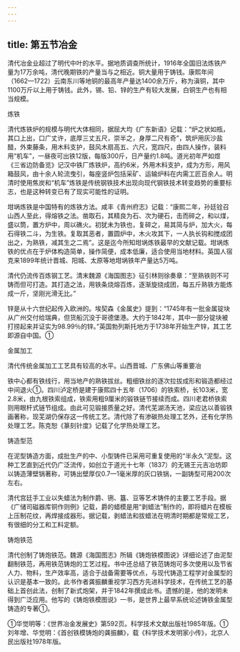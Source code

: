 ```yaml
---
---
---
```

title: 第五节冶金
---



清代冶金业超过了明代中叶的水平。据地质调查所统计，1916年全国旧法炼铁产量为17万余吨，清代晚期铁的产量当与之相近。铜大量用于铸钱。康熙年间（1662—1722）云南东川等地铜的最高年产量达1400余万斤，称为滇铜，其中1100万斤以上用于铸钱。此外，锡、铅、锌的生产有较大发展，白铜生产也有相当规模。

炼铁

清代炼铁炉的规模与明代大体相同，据屈大均《广东新语》记载：“炉之状如瓶，其口上出，口广丈许，底厚三丈五尺，崇半之，身厚二尺有奇”，筑炉用灰沙盐醋，外束藤条，用木料支护，鼓风木扇高五、六尺，宽四尺，由四人操作，装料用“机车”，一昼夜可出铁12版，每版300斤，日产量约1.8吨。道光初年严如煜《三省边防备览》记汉中铁厂炼铁炉，高约6米，外用木料支护，成为方形，用风箱鼓风，由十余人轮流曳引，每座竖炉包括采矿、运输炉料在内需工匠百余人。明清时使用焦炭和“机车”炼铁是传统钢铁技术出现向现代钢铁技术转变趋势的重要标志，也是这种转变已有了现实可能性的证明。

坩埚炼铁是中国特有的炼铁方法。咸丰《青州府志》记载：“康熙二年，孙廷铨召山西人至此，得熔铁之法。凿取石，其精良为石、次为硬石，击而碎之，和以煤，盛以筒，置方炉中，周以礁火。初犹未为铁也，复碎之，易其简与炉，加大火，每石得铁二斗，为生铁。复取其恶者，置圆炉中，木火攻其下，一人执长钩和搅成团出之，为熟铁，减其生之二焉”。这是迄今所知坩埚炼铁最早的文献记载。坩埚炼铁的优点在于炉体构造简单，操作简便，成本低廉，适合使用当地材料。英国人宿克来1899年统计晋城、阳城、太原等地坩埚铁年产量达5万吨。

清代仍流传百炼钢工艺。清末魏源《海国图志》征引林则徐奏章：“至熟铁则不可铸而但可打造。其打造之法，用铁条烧熔百炼，逐渐旋绕成团，每五斤熟铁方能炼成一斤，坚刚光滑无比。”

锌是从十六世纪起传入欧洲的。埃契森《金属史》提到：“1745年有一批金属锭块从广州交付给瑞典，但货船沉没于哥德堡港。大约于1842年，其中一部分锭块被打捞起来并证实为98.99％的锌。”英国勃列斯托地方于1738年开始生产锌，其工艺即源自中国。①

金属加工

清代传统金属加工工艺具有较高的水平。山西晋城、广东佛山等重要冶

铁中心都有铁线行，用当地产的熟铁拔丝。粗细铁丝的逐次拉拔成形和锻造都经过中间退火①。四川泸定桥是建于康熙四十五年（1706）的铁索桥，长103米，宽2.8米，由九根铁索组成，铁索用粗9厘米的锻铁链节接续而成。四川老君桥铁索则用眼杆式链节组成。由此可见锻接质量之好。清代芜湖汤天池，梁应达以善锻铁画著称，现芜湖仍保存这一传统工艺。清代除了有渗碳热处理工艺外，还有化学热处理工艺。陈克恕《篆刻针度》记载了化学热处理工艺。

铸造型范

在泥型铸造方面，成批生产的中、小型铸件已采用可重复使用的“半永久”泥型。这种工艺直到近代仍广泛流传，如创立于道光十七年（1837）的无锡王元吉冶坊即以铸造薄壁锅著称，可铸出壁厚仅0.7—1毫米厚的灰口铁锅，一副铸型可用200次左右。

清代宫廷手工业以失蜡法为制作爵、铏、簋、豆等艺术铸件的主要工艺手段。据《广储司磁器库铜作则例》记载，爵的蜡模是用“剥蜡法”制作的，即将蜡片在模板上压制花纹，再焊接成器形。据记载，剥蜡法和拔蜡法在明清时期都是常规工艺，有很细的分工和工料定额。

铸炮铁范

清代创制了铸炮铁范。魏源《海国图志》所辑《铸炮铁模图说》详细论述了由泥型翻制铁范，再用铁范铸炮的工艺过程。书中还总结了铁范铸炮可多次使用以及节省人力、物料，生产效率高，适合于战备需要等优点，与现代铸造工程学对金属型的认识是基本一致的。此书作者龚振麟重视学习西方先进科学技术，在传统工艺的基础上首创此法，创制了新式炮架，并于1842年撰成此书。遗憾的是，他的发明未得到广泛应用。他写的《铸炮铁模图说》一书，是世界上最早系统论述铸铁金属型铸造的专著①。

①华觉明等：《世界冶金发展史》第592页。科学技术文献出版社1985年版。①刘年增、华觉明：《首创铁模铸炮的龚振麟》，载《科学技术发明家小传》，北京人民出版社1978年版。